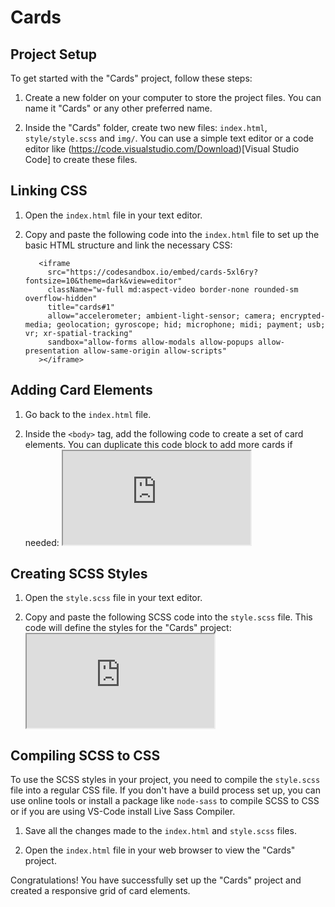 # Cards

## Project Setup

To get started with the "Cards" project, follow these steps:

1. Create a new folder on your computer to store the project files. You can name it "Cards" or any other preferred name.

2. Inside the "Cards" folder, create two new files: `index.html`, `style/style.scss` and `img/`. You can use a simple text editor or a code editor like (https://code.visualstudio.com/Download)[Visual Studio Code] to create these files.

## Linking CSS

1. Open the `index.html` file in your text editor.

2. Copy and paste the following code into the `index.html` file to set up the basic HTML structure and link the necessary CSS:

          <iframe
            src="https://codesandbox.io/embed/cards-5xl6ry?fontsize=10&theme=dark&view=editor"
            className="w-full md:aspect-video border-none rounded-sm overflow-hidden"
            title="cards#1"
            allow="accelerometer; ambient-light-sensor; camera; encrypted-media; geolocation; gyroscope; hid; microphone; midi; payment; usb; vr; xr-spatial-tracking"
            sandbox="allow-forms allow-modals allow-popups allow-presentation allow-same-origin allow-scripts"
          ></iframe>

## Adding Card Elements

1. Go back to the `index.html` file.

2. Inside the `<body>` tag, add the following code to create a set of card elements. You can duplicate this code block to add more cards if needed:
          <iframe
            src="https://codesandbox.io/embed/cards-03-czcyzg?fontsize=10&theme=dark"
            title="cards #03"
            className="w-full md:aspect-video border-none rounded-sm overflow-hidden"
            allow="accelerometer; ambient-light-sensor; camera; encrypted-media; geolocation; gyroscope; hid; microphone; midi; payment; usb; vr; xr-spatial-tracking"
            sandbox="allow-forms allow-modals allow-popups allow-presentation allow-same-origin allow-scripts"
          ></iframe>

## Creating SCSS Styles

1. Open the `style.scss` file in your text editor.

2. Copy and paste the following SCSS code into the `style.scss` file. This code will define the styles for the "Cards" project:
          <iframe
            src="https://codesandbox.io/embed/cards-03-czcyzg?fontsize=10&theme=dark&view=preview"
            title="cards #03"
            className="w-full md:aspect-video border-none rounded-sm overflow-hidden"
            allow="accelerometer; ambient-light-sensor; camera; encrypted-media; geolocation; gyroscope; hid; microphone; midi; payment; usb; vr; xr-spatial-tracking"
            sandbox="allow-forms allow-modals allow-popups allow-presentation allow-same-origin allow-scripts"
          ></iframe>



## Compiling SCSS to CSS

To use the SCSS styles in your project, you need to compile the `style.scss` file into a regular CSS file. If you don't have a build process set up, you can use online tools or install a package like `node-sass` to compile SCSS to CSS or if you are using VS-Code install Live Sass Compiler.

1. Save all the changes made to the `index.html` and `style.scss` files.

2. Open the `index.html` file in your web browser to view the "Cards" project.

Congratulations! You have successfully set up the "Cards" project and created a responsive grid of card elements.
